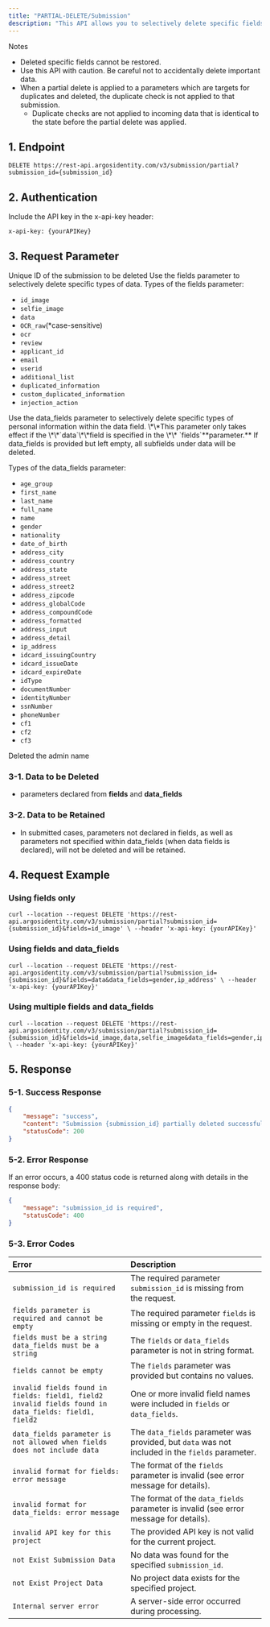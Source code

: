 ```yaml
---
title: "PARTIAL-DELETE/Submission"
description: "This API allows you to selectively delete specific fields from a single submission data. Unlike complete deletion, you can preserve necessary data while removing only sensitive information, enabling flexible use according to your company's internal policies."
---
```


<Warning>
  Notes

  - Deleted specific fields cannot be restored.
  - Use this API with caution. Be careful not to accidentally delete important data.
  - When a partial delete is applied to a parameters which are targets for duplicates and deleted, the duplicate check is not applied to that submission.
    - Duplicate checks are not applied to incoming data that is identical to the state before the partial delete was applied.
</Warning>

## 1. Endpoint

```text PARTIAL-DELETE/Submission
DELETE https://rest-api.argosidentity.com/v3/submission/partial?submission_id={submission_id}
```

## 2. Authentication

Include the API key in the x-api-key header:

```text x-api-key
x-api-key: {yourAPIKey}
```

## 3. Request Parameter

<ResponseField name="submission_id" type="string" required="true">
  Unique ID of the submission to be deleted
</ResponseField>

<ResponseField name="fields" type="string" required="true">
  Use the fields parameter to selectively delete specific types of data.
  Types of the fields parameter:

  - `id_image`
  - `selfie_image`
  - `data`
  - `OCR_raw`(\*case-sensitive)
  - `ocr`
  - `review`
  - `applicant_id`
  - `email`
  - `userid`
  - `additional_list`
  - `duplicated_information`
  - `custom_duplicated_information`
  - `injection_action`
</ResponseField>

<ResponseField name="data_fields" type="string">
  Use the data_fields parameter to selectively delete specific types of personal information within the data field. \*\*This parameter only takes effect if the \*\*`data`\*\*field is specified in the \*\* `fields`**parameter.**  If data_fields is provided but left empty, all subfields under data will be deleted.

  Types of the data_fields parameter:

  - `age_group`
  - `first_name`
  - `last_name`
  - `full_name`
  - `name`
  - `gender`
  - `nationality`
  - `date_of_birth`
  - `address_city`
  - `address_country`
  - `address_state`
  - `address_street`
  - `address_street2`
  - `address_zipcode`
  - `address_globalCode`
  - `address_compoundCode`
  - `address_formatted`
  - `address_input`
  - `address_detail`
  - `ip_address`
  - `idcard_issuingCountry`
  - `idcard_issueDate`
  - `idcard_expireDate`
  - `idType`
  - `documentNumber`
  - `identityNumber`
  - `ssnNumber`
  - `phoneNumber`
  - `cf1`
  - `cf2`
  - `cf3`
</ResponseField>

<ResponseField name="admin_name" type="string">
  Deleted the admin name
</ResponseField>

### 3-1. Data to be Deleted

- parameters declared from **fields** and **data_fields**

### 3-2. Data to be Retained

- In submitted cases, parameters not declared in fields, as well as parameters not specified within data_fields (when data fields is declared), will not be deleted and will be retained.

## 4. Request Example

### Using fields only

```curl PARTIAL-DELETE/Submission
curl --location --request DELETE 'https://rest-api.argosidentity.com/v3/submission/partial?submission_id={submission_id}&fields=id_image' \ --header 'x-api-key: {yourAPIKey}'
```

### Using fields and data_fields

```curl PARTIAL-DELETE/Submission
curl --location --request DELETE 'https://rest-api.argosidentity.com/v3/submission/partial?submission_id={submission_id}&fields=data&data_fields=gender,ip_address' \ --header 'x-api-key: {yourAPIKey}'
```

### Using multiple fields and data_fields

```curl PARTIAL-DELETE/Submission
curl --location --request DELETE 'https://rest-api.argosidentity.com/v3/submission/partial?submission_id={submission_id}&fields=id_image,data,selfie_image&data_fields=gender,ip_address' \ --header 'x-api-key: {yourAPIKey}'
```

## 5. Response

### 5-1. Success Response

```result.json
{
    "message": "success",
    "content": "Submission {submission_id} partially deleted successfully.",
    "statusCode": 200
}
```

### 5-2. Error Response

If an error occurs, a 400 status code is returned along with details in the response body:

```json error.json
{
    "message": "submission_id is required",
    "statusCode": 400
}
```

### 5-3. Error Codes

| **Error**                                                                                                   | **Description**                                                                                  |
| :---------------------------------------------------------------------------------------------------------- | :----------------------------------------------------------------------------------------------- |
| `submission_id is required`                                                                                 | The required parameter `submission_id` is missing from the request.                              |
| `fields parameter is required and cannot be empty`                                                          | The required parameter `fields` is missing or empty in the request.                              |
| `fields must be a string`<br />`data_fields must be a string`                                               | The `fields` or `data_fields` parameter is not in string format.                                 |
| `fields cannot be empty`                                                                                    | The `fields` parameter was provided but contains no values.                                      |
| `invalid fields found in fields: field1, field2`<br />`invalid fields found in data_fields: field1, field2` | One or more invalid field names were included in `fields` or `data_fields`.                      |
| `data_fields parameter is not allowed when fields does not include data`                                    | The `data_fields` parameter was provided, but `data` was not included in the `fields` parameter. |
| `invalid format for fields: error message`                                                                  | The format of the `fields` parameter is invalid (see error message for details).                 |
| `invalid format for data_fields: error message`                                                             | The format of the `data_fields` parameter is invalid (see error message for details).            |
| `invalid API key for this project`                                                                          | The provided API key is not valid for the current project.                                       |
| `not Exist Submission Data`                                                                                 | No data was found for the specified `submission_id`.                                             |
| `not Exist Project Data`                                                                                    | No project data exists for the specified project.                                                |
| `Internal server error`                                                                                     | A server-side error occurred during processing.                                                  |
